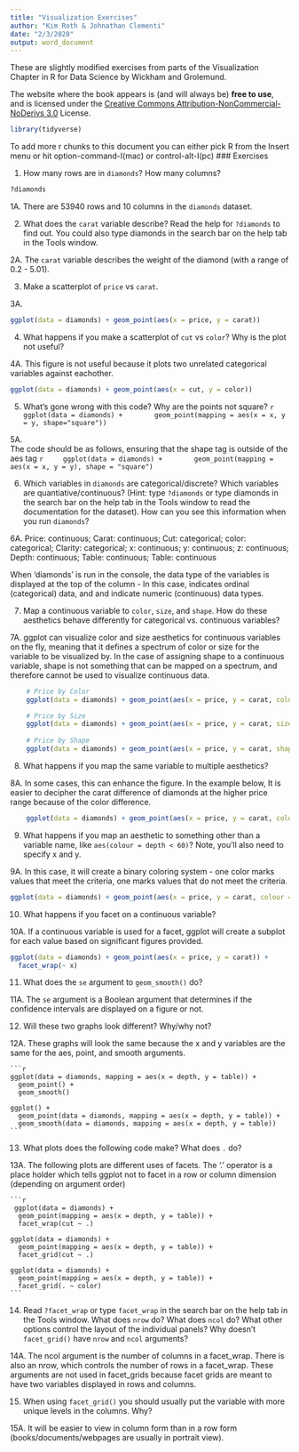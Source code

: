 ```yaml
---
title: "Visualization Exercises"
author: "Kim Roth & Johnathan Clementi"
date: "2/3/2020"
output: word_document
---
```


These are slightly modified exercises from parts of the Visualization Chapter in R for Data Science by Wickham and Grolemund. 


The website where the book appears is (and will always be) __free to use__, and is licensed under the [Creative Commons Attribution-NonCommercial-NoDerivs 3.0](http://creativecommons.org/licenses/by-nc-nd/3.0/us/) License.

```r
library(tidyverse)
```

 To add more r chunks to this document you can either pick R from the Insert menu or hit option-command-I(mac) or control-alt-I(pc)
### Exercises



1.  How many rows are in `diamonds`? How many columns?
```r
?diamonds
```
1A. There are 53940 rows and 10 columns in the `diamonds` dataset.

2.  What does the `carat` variable describe?  Read the help for `?diamonds` to find
    out. You could also type diamonds in the search bar on the help tab in the Tools window.
    
2A. The `carat` variable describes the weight of the diamond (with a range of 0.2 - 5.01). 

     
3.  Make a scatterplot of `price` vs `carat`.

3A.
```r
ggplot(data = diamonds) + geom_point(aes(x = price, y = carat))
```


4.  What happens if you make a scatterplot of `cut` vs `color`? Why is
    the plot not useful?
    
4A. This figure is not useful because it plots two unrelated categorical variables against eachother.
```r
ggplot(data = diamonds) + geom_point(aes(x = cut, y = color))

```


5.  What's gone wrong with this code? Why are the points not square?
    ```r
    ggplot(data = diamonds) + 
      geom_point(mapping = aes(x = x, y = y, shape="square"))
    ```
    
5A.    
    The code should be as follows, ensuring that the shape tag is outside of the aes tag
    ```r
    ggplot(data = diamonds) + 
      geom_point(mapping = aes(x = x, y = y), shape = "square")
    ```

    
6.  Which variables in `diamonds` are categorical/discrete? Which variables are quantiative/continuous? (Hint: type `?diamonds` or type diamonds in the search bar on the help tab in the Tools window to read the documentation for the dataset). How can you see this information when you run `diamonds`?

6A. 
  Price: continuous; 
  Carat: continuous; 
  Cut: categorical; 
  color: categorical; 
  Clarity: categorical; 
  x: continuous; 
  y: continuous; 
  z: continuous; 
  Depth: continuous; 
  Table: continuous; 
  Table: continuous

  When 'diamonds' is run in the console, the data type of the variables is displayed at the top of the column - In      this case, <ord> indicates ordinal (categorical) data, and <dbl> and <int> indicate numeric (continuous) data types.



7.  Map a continuous variable to `color`, `size`, and `shape`. How do
    these aesthetics behave differently for categorical vs. continuous
    variables? 
    
7A. ggplot can visualize color and size aesthetics for continuous variables on the fly, meaning that it defines a spectrum of color or size for the variable to be visualized by. In the case of assigning shape to a continuous variable, shape is not something that can be mapped on a spectrum, and therefore cannot be used to visualize continuous data.
```r
    # Price by Color
    ggplot(data = diamonds) + geom_point(aes(x = price, y = carat, color = price))

    # Price by Size
    ggplot(data = diamonds) + geom_point(aes(x = price, y = carat, size = price))
    
    # Price by Shape
    ggplot(data = diamonds) + geom_point(aes(x = price, y = carat, shape = price))
```


    
8.  What happens if you map the same variable to multiple aesthetics? 

8A. In some cases, this can enhance the figure. In the example below, It is easier to decipher the carat difference of diamonds at the higher price range because of the color difference.

```r
    ggplot(data = diamonds) + geom_point(aes(x = price, y = carat, color = price, size = price))
```


    
9.  What happens if you map an aesthetic to something other than a variable 
    name, like `aes(colour = depth < 60)`?  Note, you'll also need to specify x and y.
    
9A. In this case, it will create a binary coloring system - one color marks values that meet the criteria, one marks values that do not meet the criteria. 

```r
ggplot(data = diamonds) + geom_point(aes(x = price, y = carat, colour = depth < 60))
```

 
    
10.  What happens if you facet on a continuous variable?

10A. If a continuous variable is used for a facet, ggplot will create a subplot for each value based on significant figures provided.

```r
ggplot(data = diamonds) + geom_point(aes(x = price, y = carat)) +
  facet_wrap(~ x)
```



11.  What does the `se` argument to `geom_smooth()` do?

11A. The `se` argument is a Boolean argument that determines if the confidence intervals are displayed on a figure or not.



12.  Will these two graphs look different? Why/why not?

12A. These graphs will look the same because the x and y variables are the same for the aes, point, and smooth arguments. 

    ```r
    ggplot(data = diamonds, mapping = aes(x = depth, y = table)) + 
      geom_point() + 
      geom_smooth()
    
    ggplot() + 
      geom_point(data = diamonds, mapping = aes(x = depth, y = table)) + 
      geom_smooth(data = diamonds, mapping = aes(x = depth, y = table))
    ```



13.  What plots does the following code make? What does `.` do? 

13A. The following plots are different uses of facets. The '.' operator is a place holder which tells ggplot not to facet in a row or column dimension (depending on argument order)

    ```r
     ggplot(data = diamonds) + 
      geom_point(mapping = aes(x = depth, y = table)) +
      facet_wrap(cut ~ .)
    
    ggplot(data = diamonds) + 
      geom_point(mapping = aes(x = depth, y = table)) +
      facet_grid(cut ~ .)
    
    ggplot(data = diamonds) + 
      geom_point(mapping = aes(x = depth, y = table)) +
      facet_grid(. ~ color)
    ```



14.  Read `?facet_wrap` or type `facet_wrap` in the search bar on the help tab in the Tools window. What does `nrow` do? What does `ncol` do? What other
    options control the layout of the individual panels? Why doesn't
    `facet_grid()` have `nrow` and `ncol` arguments?
    
14A. The ncol argument is the number of columns in a facet_wrap. There is also an nrow, which controls the number of rows in a facet_wrap. These arguments are not used in facet_grids because facet grids are meant to have two variables displayed in rows and columns.



15.  When using `facet_grid()` you should usually put the variable with more
    unique levels in the columns. Why?
    
15A. It will be easier to view in column form than in a row form (books/documents/webpages are usually in portrait view).
    
 